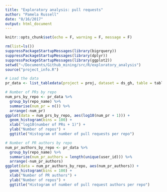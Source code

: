 ```yaml
---
title: "Exploratory analysis: pull requests"
author: "Pamela Russell"
date: "8/16/2017"
output: html_document
---
```


```r
knitr::opts_chunk$set(echo = F, warning = F, message = F)
```

```r
rm(list=ls())
suppressPackageStartupMessages(library(bigrquery))
suppressPackageStartupMessages(library(dplyr))
suppressPackageStartupMessages(library(ggplot2))
setwd("~/Documents/Github_mining/src/R/exploratory_analysis")
source("project_info.R")
```

```r
# Load the data
pr_data <- list_tabledata(project = proj, dataset = ds_gh, table = table_pr)
```

```r
# Number of PRs by repo
num_prs_by_repo <- pr_data %>% 
  group_by(repo_name) %>% 
  summarise(num_pr = n()) %>% 
  arrange(-num_pr)
ggplot(data = num_prs_by_repo, aes(log10(num_pr + 1))) + 
  geom_histogram(bins = 100) + 
  xlab("log10(number of PRs + 1)") + 
  ylab("Number of repos") + 
  ggtitle("Histogram of number of pull requests per repo")
```

```r
# Number of PR authors by repo
num_pr_authors_by_repo <- pr_data %>% 
  group_by(repo_name) %>% 
  summarize(num_pr_authors = length(unique(user_id))) %>% 
  arrange(-num_pr_authors)
ggplot(data = num_pr_authors_by_repo, aes(num_pr_authors)) + 
  geom_histogram(bins = 100) + 
  xlab("Number of PR authors") + 
  ylab("Number of repos") + 
  ggtitle("Histogram of number of pull request authors per repo")
```

